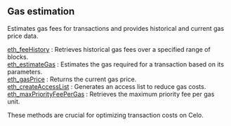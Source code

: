 
## Gas estimation

Estimates gas fees for transactions and provides historical and current gas price data.

[eth_feeHistory](/celo-api/gasestimation/eth_feeHistory) : Retrieves historical gas fees over a specified range of blocks. \
[eth_estimateGas](/celo-api/gasestimation/eth_estimateGas) : Estimates the gas required for a transaction based on its parameters. \
[eth_gasPrice](/celo-api/gasestimation/eth_gasPrice) : Returns the current gas price. \
[eth_createAccessList](/celo-api/gasestimation/eth_createAccessList) : Generates an access list to reduce gas costs. \
[eth_maxPriorityFeePerGas](/celo-api/gasestimation/eth_maxPriorityFeePerGas) : Retrieves the maximum priority fee per gas unit.

These methods are crucial for optimizing transaction costs on Celo.

<Space h={16} />
<GetStarted />
